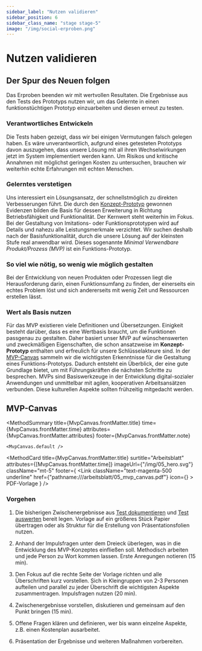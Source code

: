 ```yaml
---
sidebar_label: "Nutzen validieren"
sidebar_position: 6
sidebar_class_name: "stage stage-5"
image: "/img/social-erproben.png"
---
```





# Nutzen validieren

## Der Spur des Neuen folgen

Das Erproben beenden wir mit wertvollen Resultaten. Die Ergebnisse aus den Tests des Prototyps nutzen wir, um das Gelernte in einen funktionstüchtigen Prototyp einzuarbeiten und diesen erneut zu testen.

### Verantwortliches Entwickeln

Die Tests haben gezeigt, dass wir bei einigen Vermutungen falsch gelegen haben. Es wäre unverantwortlich, aufgrund eines getesteten Prototyps davon auszugehen, dass unsere Lösung mit all ihren Wechselwirkungen jetzt im System implementiert werden kann. Um Risikos und kritische Annahmen mit möglichst geringen Kosten zu untersuchen, brauchen wir weiterhin echte Erfahrungen mit echten Menschen.

### Gelerntes verstetigen

Uns interessiert ein Lösungsansatz, der schnellstmöglich zu direkten Verbesserungen führt. Die durch den [Konzept-Prototyp](/buch/erproben/prototypen-erstellen#konzept-prototypen) gewonnen Evidenzen bilden die Basis für dessen Erweiterung in Richtung Betriebsfähigkeit und Funktionalität. Der Kernwert steht weiterhin im Fokus. Bei der Gestaltung von Imitations- oder Funktionsprototypen wird auf Details und nahezu alle Leistungsmerkmale verzichtet. Wir suchen deshalb nach der Basisfunktionalität, durch die unsere Lösung auf der kleinsten Stufe real anwendbar wird. Dieses sogenannte _Minimal Verwendbare Produkt/Prozess (MVP)_ ist ein Funktions-Prototyp.

### So viel wie nötig, so wenig wie möglich gestalten

Bei der Entwicklung von neuen Produkten oder Prozessen liegt die Herausforderung darin, einen Funktionsumfang zu finden, der einerseits ein echtes Problem löst und sich andererseits mit wenig Zeit und Ressourcen erstellen lässt.

### Wert als Basis nutzen

Für das MVP existieren viele Definitionen und Übersetzungen. Einigkeit besteht darüber, dass es eine Wertbasis braucht, um die Funktionen passgenau zu gestalten. Daher basiert unser MVP auf wünschenswerten und zweckmäßigen Eigenschaften, die schon ansatzweise im **Konzept-Prototyp** enthalten und erfreulich für unsere Schlüsselakteure sind. In der [MVP-Canvas](#mvp-Canvas) sammeln wir die wichtigsten Erkenntnisse für die Gestaltung eines Funktions-Prototyps. Dadurch entsteht ein Überblick, der eine gute Grundlage bietet, um mit Führungskräften die nächsten Schritte zu besprechen. MVPs sind Basiswerkzeuge in der Entwicklung digital-sozialer Anwendungen und unmittelbar mit agilen, kooperativen Arbeitsansätzen verbunden. Diese kulturellen Aspekte sollten frühzeitig mitgedacht werden.

## MVP-Canvas

<MethodSummary
	title={MvpCanvas.frontMatter.title}
	time={MvpCanvas.frontMatter.time}
	attributes={MvpCanvas.frontMatter.attributes}
	footer={MvpCanvas.frontMatter.note}
>
	<MvpCanvas.default />
</MethodSummary>

<MethodCard
	title={MvpCanvas.frontMatter.title}
	surtitle="Arbeitsblatt"
	attributes={[MvpCanvas.frontMatter.time]}
	imageUrl={"/img/05_hero.svg"}
	className="mt-5"
	footer={
		<Link
			className="text-magenta-500 underline"
			href={"pathname:///arbeitsblatt/05_mvp_canvas.pdf"}
			icon={<EditIcon className="w-3 h-3 text-inherit" />}
		>
			PDF-Vorlage
		</Link>
	}
/>

### Vorgehen

1. Die bisherigen Zwischenergebnisse aus [Test dokumentieren](/buch/erproben/ausprobieren-lassen#test-dokumentieren) und [Test auswerten](/buch/erproben/lernen-anpassen#test-auswerten) bereit legen. Vorlage auf ein größeres Stück Papier übertragen oder als Struktur für die Erstellung von Präsentationsfolien nutzen.

2. Anhand der Impulsfragen unter dem Dreieck überlegen, was in die Entwicklung des MVP-Konzeptes einfließen soll. Methodisch arbeiten und jede Person zu Wort kommen lassen. Erste Anregungen notieren (15 min).

3. Den Fokus auf die rechte Seite der Vorlage richten und alle Überschriften kurz vorstellen. Sich in Kleingruppen von 2-3 Personen aufteilen und parallel zu jeder Überschrift die wichtigsten Aspekte zusammentragen. Impulsfragen nutzen (20 min).

4. Zwischenergebnisse vorstellen, diskutieren und gemeinsam auf den Punkt bringen (15 min).

5. Offene Fragen klären und definieren, wer bis wann einzelne Aspekte, z.B. einen Kostenplan ausarbeitet.

6. Präsentation der Ergebnisse und weiteren Maßnahmen vorbereiten.
